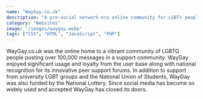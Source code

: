 ```yaml
---
name: "WayGay.co.uk"
description: "A pre-social network era online community for LGBT+ people"
category: "Websites"
image: "/images/waygay.webp"
tags: ["CSS", "HTML", "JavaScript", "PHP"]
---
```


WayGay.co.uk was the online home to a vibrant community of LGBTQ people posting over 100,000 messages in a support community. WayGay enjoyed significant usage and loyalty from the user base along with national recognition for its innovative peer support forums. In addition to support from university LGBT groups and the National Union of Students, WayGay was also funded by the National Lottery. Since social media has become so widely used and accepted WayGay has closed its doors.